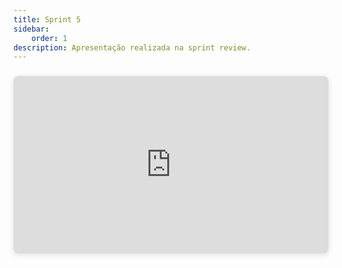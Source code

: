 ```yaml
---
title: Sprint 5
sidebar:
    order: 1
description: Apresentação realizada na sprint review.
---
```


<div style="position: relative; width: 100%; height: 0; padding-top: 56.2500%;
 padding-bottom: 0; box-shadow: 0 2px 8px 0 rgba(63,69,81,0.16); margin-top: 1.6em; margin-bottom: 0.9em; overflow: hidden;
 border-radius: 8px; will-change: transform;">
  <iframe loading="lazy" style="position: absolute; width: 100%; height: 100%; top: 0; left: 0; border: none; padding: 0;margin: 0;"
    src="https:&#x2F;&#x2F;www.canva.com&#x2F;design&#x2F;DAGIkzrIw-M&#x2F;pLrV-Q2SrNtwxuId-m-Puw&#x2F;view?embed" allowfullscreen="allowfullscreen" allow="fullscreen">
  </iframe>
</div>